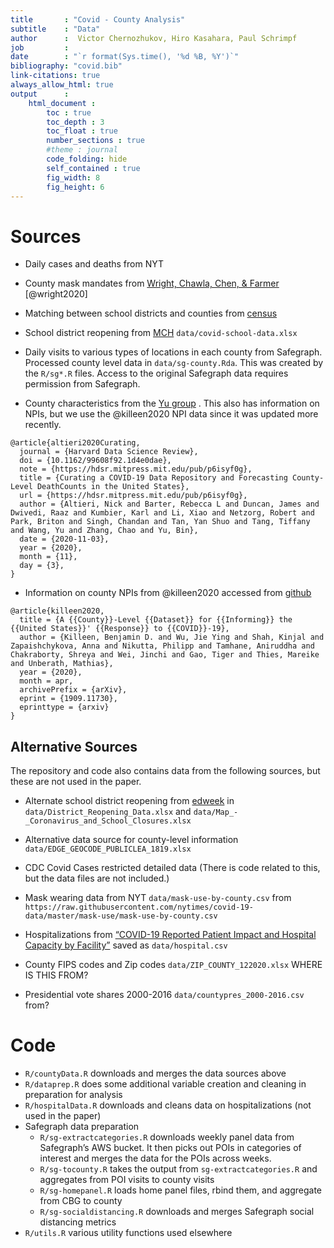 ```yaml
---
title       : "Covid - County Analysis"
subtitle    : "Data"
author      :  Victor Chernozhukov, Hiro Kasahara, Paul Schrimpf
job         :
date        : "`r format(Sys.time(), '%d %B, %Y')`"
bibliography: "covid.bib"
link-citations: true
always_allow_html: true
output      :
    html_document :
        toc : true
        toc_depth : 3
        toc_float : true
        number_sections : true
        #theme : journal
        code_folding: hide
        self_contained : true
        fig_width: 8
        fig_height: 6
---
```


# Sources

- Daily cases and deaths from NYT
- County mask mandates from [Wright, Chawla, Chen, & Farmer](https://www.austinlwright.com/covid-research) [@wright2020]
- Matching between school districts and counties from
  [census](https://www2.census.gov/programs-surveys/saipe/guidance-geographies/districts-counties/sdlist-20.xls)
- School district reopening from [MCH](https://www.mchdata.com) `data/covid-school-data.xlsx`
 
- Daily visits to various types of locations in each county from
  Safegraph. Processed county level data in `data/sg-county.Rda`. This
  was created by the `R/sg*.R` files. Access to the original Safegraph
  data requires permission from Safegraph.
  
- County characteristics from the [Yu
  group](https://github.com/Yu-Group/covid19-severity-prediction)
  . This also has information on NPIs, but we use the @killeen2020 NPI
  data since it was updated more recently.
```raw
@article{altieri2020Curating,
  journal = {Harvard Data Science Review},
  doi = {10.1162/99608f92.1d4e0dae},
  note = {https://hdsr.mitpress.mit.edu/pub/p6isyf0g},
  title = {Curating a COVID-19 Data Repository and Forecasting County-Level DeathCounts in the United States},
  url = {https://hdsr.mitpress.mit.edu/pub/p6isyf0g},
  author = {Altieri, Nick and Barter, Rebecca L and Duncan, James and Dwivedi, Raaz and Kumbier, Karl and Li, Xiao and Netzorg, Robert and Park, Briton and Singh, Chandan and Tan, Yan Shuo and Tang, Tiffany and Wang, Yu and Zhang, Chao and Yu, Bin},
  date = {2020-11-03},
  year = {2020},
  month = {11},
  day = {3},
}
```

- Information on county NPIs from  @killeen2020 accessed from
  [github](https://github.com/JieYingWu/COVID-19_US_County-level_Summaries/) 

```raw
@article{killeen2020,
  title = {A {{County}}-Level {{Dataset}} for {{Informing}} the {{United States}}' {{Response}} to {{COVID}}-19},
  author = {Killeen, Benjamin D. and Wu, Jie Ying and Shah, Kinjal and Zapaishchykova, Anna and Nikutta, Philipp and Tamhane, Aniruddha and Chakraborty, Shreya and Wei, Jinchi and Gao, Tiger and Thies, Mareike and Unberath, Mathias},
  year = {2020},
  month = apr,
  archivePrefix = {arXiv},
  eprint = {1909.11730},
  eprinttype = {arxiv}
}
```
  
## Alternative Sources 

The repository and code also contains data from the following sources,
but these are not used in the paper.

- Alternate school district reopening from
  [edweek](https://www.edweek.org/ew/section/multimedia/school-districts-reopening-plans-a-snapshot.html) 
  in `data/District_Reopening_Data.xlsx` and `data/Map_-_Coronavirus_and_School_Closures.xlsx`
  
-  Alternative data source for
  county-level information `data/EDGE_GEOCODE_PUBLICLEA_1819.xlsx`

- CDC Covid Cases restricted detailed data (There is code related to
  this, but the data files are not included.)

- Mask wearing data from NYT `data/mask-use-by-county.csv` from `https://raw.githubusercontent.com/nytimes/covid-19-data/master/mask-use/mask-use-by-county.csv`

- Hospitalizations from  ["COVID-19 Reported Patient Impact and Hospital Capacity by
Facility"](https://beta.healthdata.gov/Hospital/COVID-19-Reported-Patient-Impact-and-Hospital-Capa/anag-cw7u)
 saved as `data/hospital.csv` 

- County FIPS codes and Zip codes `data/ZIP_COUNTY_122020.xlsx` WHERE
  IS THIS FROM?

- Presidential vote shares 2000-2016 `data/countypres_2000-2016.csv` from?
    


# Code

- `R/countyData.R` downloads and merges the data sources above
- `R/dataprep.R` does some additional variable creation and cleaning
  in preparation for analysis
- `R/hospitalData.R` downloads and cleans data on hospitalizations
  (not used in the paper)
- Safegraph data preparation
  - `R/sg-extractcategories.R` downloads weekly panel data from
    Safegraph's AWS bucket. It then picks out POIs in categories of
    interest and merges the data for the POIs across weeks.
  - `R/sg-tocounty.R` takes the output from `sg-extractcategories.R`
    and aggregates from POI visits to county visits
  - `R/sg-homepanel.R` loads home panel files, rbind them, and
    aggregate from CBG to county
  - `R/sg-socialdistancing.R` downloads and merges Safegraph social
    distancing metrics     
- `R/utils.R` various utility functions used elsewhere

